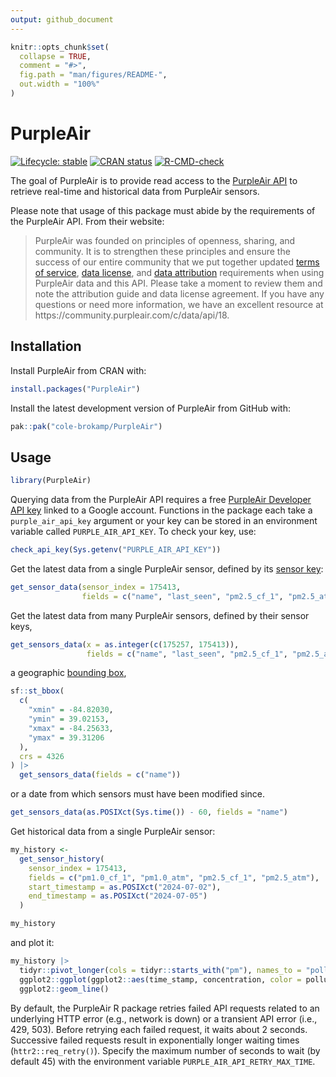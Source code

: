 ```yaml
---
output: github_document
---
```


<!-- README.md is generated from README.Rmd. Please edit that file -->

```r
knitr::opts_chunk$set(
  collapse = TRUE,
  comment = "#>",
  fig.path = "man/figures/README-",
  out.width = "100%"
)
```

# PurpleAir

<!-- badges: start -->
[![Lifecycle: stable](https://img.shields.io/badge/lifecycle-stable-brightgreen.svg)](https://lifecycle.r-lib.org/articles/stages.html#stable)
[![CRAN status](https://www.r-pkg.org/badges/version/PurpleAir)](https://CRAN.R-project.org/package=PurpleAir)
[![R-CMD-check](https://github.com/cole-brokamp/PurpleAir/actions/workflows/R-CMD-check.yaml/badge.svg)](https://github.com/cole-brokamp/PurpleAir/actions/workflows/R-CMD-check.yaml)
<!-- badges: end -->

The goal of PurpleAir is to provide read access to the [PurpleAir API](https://api.purpleair.com/) to retrieve real-time and historical data from PurpleAir sensors.

Please note that usage of this package must abide by the requirements of the PurpleAir API.  From their website:

> PurpleAir was founded on principles of openness, sharing, and community. It is to strengthen these principles and ensure the success of our entire community that we put together updated [terms of service](https://www2.purpleair.com/policies/terms-of-service), [data license](https://www2.purpleair.com/pages/license), and [data attribution](https://www2.purpleair.com/pages/attribution) requirements when using PurpleAir data and this API. Please take a moment to review them and note the attribution guide and data license agreement. If you have any questions or need more information, we have an excellent resource at https://community.purpleair.com/c/data/api/18. 

## Installation

Install PurpleAir from CRAN with:

``` r
install.packages("PurpleAir")
```

Install the latest development version of PurpleAir from GitHub with:

``` r
pak::pak("cole-brokamp/PurpleAir")
```

## Usage

```r
library(PurpleAir)
```

Querying data from the PurpleAir API requires a free [PurpleAir Developer API key](https://develop.purpleair.com/sign-in?redirectURL=%2Fdashboards%2Fkeys) linked to a Google account. Functions in the package each take a `purple_air_api_key` argument or your key can be stored in an environment variable called `PURPLE_AIR_API_KEY`.  To check your key, use:

```r
check_api_key(Sys.getenv("PURPLE_AIR_API_KEY"))
```

Get the latest data from a single PurpleAir sensor, defined by its [sensor key](https://community.purpleair.com/t/sensor-indexes-and-read-keys/4000):

```r
get_sensor_data(sensor_index = 175413,
                fields = c("name", "last_seen", "pm2.5_cf_1", "pm2.5_atm"))
```

Get the latest data from many PurpleAir sensors, defined by their sensor keys,

```r
get_sensors_data(x = as.integer(c(175257, 175413)),
                 fields = c("name", "last_seen", "pm2.5_cf_1", "pm2.5_atm"))
```

a geographic [bounding box](http://bboxfinder.com),

```r
sf::st_bbox(
  c(
    "xmin" = -84.82030,
    "ymin" = 39.02153,
    "xmax" = -84.25633,
    "ymax" = 39.31206
  ),
  crs = 4326
) |>
  get_sensors_data(fields = c("name"))
```

or a date from which sensors must have been modified since.

```r
get_sensors_data(as.POSIXct(Sys.time()) - 60, fields = "name")
```

Get historical data from a single PurpleAir sensor:

```r
my_history <-
  get_sensor_history(
    sensor_index = 175413,
    fields = c("pm1.0_cf_1", "pm1.0_atm", "pm2.5_cf_1", "pm2.5_atm"),
    start_timestamp = as.POSIXct("2024-07-02"),
    end_timestamp = as.POSIXct("2024-07-05")
  )

my_history
```

and plot it:

```r
my_history |>
  tidyr::pivot_longer(cols = tidyr::starts_with("pm"), names_to = "pollutant", values_to = "concentration") |>
  ggplot2::ggplot(ggplot2::aes(time_stamp, concentration, color = pollutant)) +
  ggplot2::geom_line()
```

By default, the PurpleAir R package retries failed API requests related to an underlying HTTP error (e.g., network is down) or a transient API error (i.e., 429, 503). Before retrying each failed request, it waits about 2 seconds. Successive failed requests result in exponentially longer waiting times (`httr2::req_retry()`). Specify the maximum number of seconds to wait (by default 45) with the environment variable `PURPLE_AIR_API_RETRY_MAX_TIME`. 
